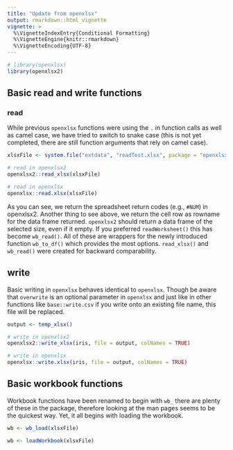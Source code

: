 ```yaml
---
title: "Update from openxlsx"
output: rmarkdown::html_vignette
vignette: >
  %\VignetteIndexEntry{Conditional Formatting}
  %\VignetteEngine{knitr::rmarkdown}
  %\VignetteEncoding{UTF-8}
---
```


```r
# library(openxlsx)
library(openxlsx2)
```

## Basic read and write functions

### read

While previous `openxlsx` functions were using the `.` in function calls as well as camel case, we have tried to switch to snake case (this is not yet completed, there are still function arguments that rely on camel case).

```r
xlsxFile <- system.file("extdata", "readTest.xlsx", package = "openxlsx2")

# read in openxlsx2
openxlsx2::read_xlsx(xlsxFile)
```

```r
# read in openxlsx
openxlsx::read.xlsx(xlsxFile)
```

As you can see, we return the spreadsheet return codes (e.g., `#NUM`) in openxlsx2. Another thing to see above, we return the cell row as rowname for the data frame returned. `openxlsx2` should return a data frame of the selected size, even if it empty. If you preferred `readWorksheet()` this has become `wb_read()`. All of these are wrappers for the newly introduced function `wb_to_df()` which provides the most options. `read_xlsx()` and `wb_read()` were created for backward comparability.

## write

Basic writing in `openxlsx` behaves identical to `openxlsx`. Though be aware that `overwrite` is an optional parameter in `openxlsx` and just like in other functions like `base::write.csv` if you write onto an existing file name, this file will be replaced.

```r
output <- temp_xlsx()

# write in openxlsx2
openxlsx2::write_xlsx(iris, file = output, colNames = TRUE)
```

```r
# write in openxlsx
openxlsx::write.xlsx(iris, file = output, colNames = TRUE)
```


## Basic workbook functions

Workbook functions have been renamed to begin with `wb_` there are plenty of these in the package, therefore looking at the man pages seems to be the quickest way. Yet, it all begins with loading the workbook.

```r
wb <- wb_load(xlsxFile)
```

```r
wb <- loadWorkbook(xlsxFile)
```
